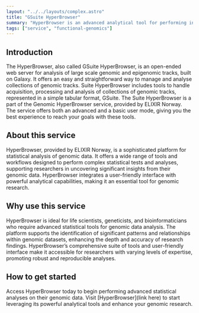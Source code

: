 ```yaml
---
layout: "../../layouts/complex.astro"
title: "GSuite HyperBrowser"
summary: "HyperBrowser is an advanced analytical tool for performing in-depth statistical analysis of genomic data, tailored for life scientists and bioinformaticians."
tags: ["service", "functional-genomics"]
---
```


## Introduction

The HyperBrowser, also called GSuite HyperBrowser, is an open-ended web server for analysis of large scale genomic and epigenomic tracks, built on Galaxy. It offers an easy and straightforward way to manage and analyse collections of genomic tracks. Suite HyperBrowser includes tools to handle acquisition, processing and analysis of collections of genomic tracks, represented in a simple tabular format, GSuite. The Suite HyperBrowser is a part of the Genomic HyperBrowser service, provided by ELIXIR Norway. The service offers both an advanced and a basic user mode, giving you the best experience to reach your goals with these tools.

## About this service

HyperBrowser, provided by ELIXIR Norway, is a sophisticated platform for statistical analysis of genomic data. It offers a wide range of tools and workflows designed to perform complex statistical tests and analyses, supporting researchers in uncovering significant insights from their genomic data. HyperBrowser integrates a user-friendly interface with powerful analytical capabilities, making it an essential tool for genomic research.

## Why use this service

HyperBrowser is ideal for life scientists, geneticists, and bioinformaticians who require advanced statistical tools for genomic data analysis. The platform supports the identification of significant patterns and relationships within genomic datasets, enhancing the depth and accuracy of research findings. HyperBrowser’s comprehensive suite of tools and user-friendly interface make it accessible for researchers with varying levels of expertise, promoting robust and reproducible analyses.

## How to get started

Access HyperBrowser today to begin performing advanced statistical analyses on their genomic data. Visit [HyperBrowser](link here) to start leveraging its powerful analytical tools and enhance your genomic research.
